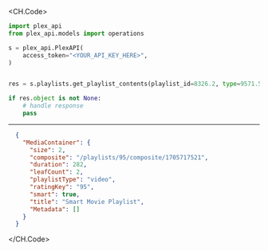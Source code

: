 
<CH.Code>
```python GetPlaylistContents.py
import plex_api
from plex_api.models import operations

s = plex_api.PlexAPI(
    access_token="<YOUR_API_KEY_HERE>",
)


res = s.playlists.get_playlist_contents(playlist_id=8326.2, type=9571.56)

if res.object is not None:
    # handle response
    pass
```
---

```json Example Response
  {
    "MediaContainer": {
      "size": 2,
      "composite": "/playlists/95/composite/1705717521",
      "duration": 282,
      "leafCount": 2,
      "playlistType": "video",
      "ratingKey": "95",
      "smart": true,
      "title": "Smart Movie Playlist",
      "Metadata": []
    }
  }
```
</CH.Code>
